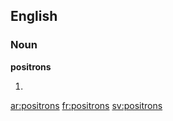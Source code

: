 ==English==

===Noun===
'''positrons'''

# {{plural of|[[positron]]}}

[[ar:positrons]]
[[fr:positrons]]
[[sv:positrons]]